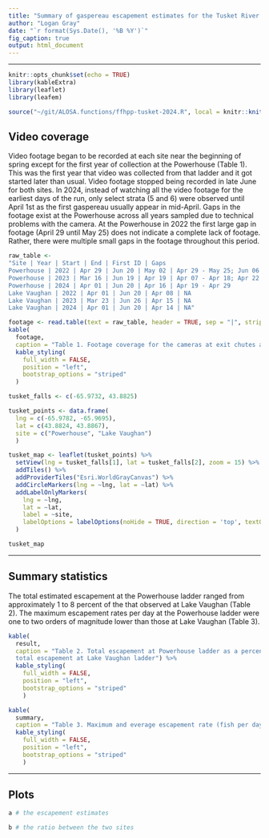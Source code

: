 ```yaml
---
title: "Summary of gaspereau escapement estimates for the Tusket River from 2022 to 2024"
author: "Logan Gray"
date: "`r format(Sys.Date(), '%B %Y')`"
fig_caption: true
output: html_document
---
```


---

```r
knitr::opts_chunk$set(echo = TRUE)
library(kableExtra)
library(leaflet)
library(leafem)
```

```r
source("~/git/ALOSA.functions/ffhpp-tusket-2024.R", local = knitr::knit_global())
```

## Video coverage

Video footage began to be recorded at each site near the beginning of spring except for the first year of collection at the Powerhouse (Table 1). This was the first year that video was collected from that ladder and it got started later than usual. Video footage stopped being recorded in late June for both sites. In 2024, instead of watching all the video footage for the earliest days of the run, only select strata (5 and 6) were observed until April 1st as the first gaspereau usually appear in mid-April. Gaps in the footage exist at the Powerhouse across all years sampled due to technical problems with the camera. At the Powerhouse in 2022 the first large gap in footage (April 29 until May 25) does not indicate a complete lack of footage. Rather, there were multiple small gaps in the footage throughout this period.

```r
raw_table <- 
"Site | Year | Start | End | First ID | Gaps
Powerhouse | 2022 | Apr 29 | Jun 20 | May 02 | Apr 29 - May 25; Jun 06 - Jun 10
Powerhouse | 2023 | Mar 16 | Jun 19 | Apr 19 | Apr 07 - Apr 18; Apr 22 - Apr 24
Powerhouse | 2024 | Apr 01 | Jun 20 | Apr 16 | Apr 19 - Apr 29
Lake Vaughan | 2022 | Apr 01 | Jun 20 | Apr 08 | NA
Lake Vaughan | 2023 | Mar 23 | Jun 26 | Apr 15 | NA
Lake Vaughan | 2024 | Apr 01 | Jun 20 | Apr 14 | NA"

footage <- read.table(text = raw_table, header = TRUE, sep = "|", strip.white = FALSE)
kable(
  footage,
  caption = "Table 1. Footage coverage for the cameras at exit chutes at the Powerhouse and Lake Vaughan fish ladders") %>% 
  kable_styling(
    full_width = FALSE,
    position = "left",
    bootstrap_options = "striped"
  )
```

```r
tusket_falls <- c(-65.9732, 43.8825)

tusket_points <- data.frame(
  lng = c(-65.9782, -65.9695),
  lat = c(43.8824, 43.8867),
  site = c("Powerhouse", "Lake Vaughan")
  )

tusket_map <- leaflet(tusket_points) %>% 
  setView(lng = tusket_falls[1], lat = tusket_falls[2], zoom = 15) %>% 
  addTiles() %>% 
  addProviderTiles("Esri.WorldGrayCanvas") %>% 
  addCircleMarkers(lng = ~lng, lat = ~lat) %>% 
  addLabelOnlyMarkers(
    lng = ~lng,
    lat = ~lat,
    label = ~site,
    labelOptions = labelOptions(noHide = TRUE, direction = 'top', textOnly = TRUE)
  )

tusket_map             
```

---

## Summary statistics

The total estimated escapement at the Powerhouse ladder ranged from approximately 1 to 8 percent of the that observed at Lake Vaughan (Table 2). The maximum escapement rates per day at the Powerhouse ladder were one to two orders of magnitude lower than those at Lake Vaughan (Table 3).

```r
kable(
  result,
  caption = "Table 2. Total escapement at Powerhouse ladder as a percentage of
  total escapement at Lake Vaughan ladder") %>% 
  kable_styling(
    full_width = FALSE,
    position = "left",
    bootstrap_options = "striped"
    )
```



```r
kable(
  summary,
  caption = "Table 3. Maximum and everage escapement rate (fish per day) for each ladder") %>% 
  kable_styling(
    full_width = FALSE,
    position = "left",
    bootstrap_options = "striped"
    )
```

---

## Plots

```r
a # the escapement estimates
```

```r
b # the ratio between the two sites
```
